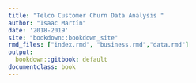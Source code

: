 ```yaml
---
title: "Telco Customer Churn Data Analysis "
author: "Isaac Martín"
date: '2018-2019'
site: "bookdown::bookdown_site"
rmd_files: ["index.rmd", "business.rmd","data.rmd"]
output:
  bookdown::gitbook: default
documentclass: book
---
```

